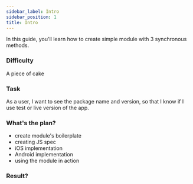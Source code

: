 ```yaml
---
sidebar_label: Intro
sidebar_position: 1
title: Intro
---
```



In this guide, you'll learn how to create simple module with 3 synchronous methods.

### Difficulty

A piece of cake

### Task

As a user, I want to see the package name and version, so that I know if I use test or live version of the app.

### What's the plan?

- create module's boilerplate
- creating JS spec
- iOS implementation 
- Android implementation
- using the module in action

### Result?

<Result />
